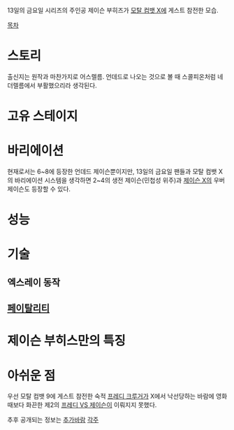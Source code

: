 13일의 금요일 시리즈의 주인공 제이슨 부히즈가 [[모탈 컴뱃 X]]에 게스트 참전한 모습.

[[목차]]

= 스토리 =
출신지는 원작과 마찬가지로 어스렐름. 언데드로 나오는 것으로 볼 때 스콜피온처럼 네더렐름에서 부활했으리라 생각된다.
= 고유 스테이지 =
= 바리에이션 =
현재로서는 6~8에 등장한 언데드 제이슨뿐이지만, 13일의 금요일 팬들과 모탈 컴뱃 X의 바리에이션 시스템을 생각하면 2~4의 생전 제이슨(민첩성 위주)과 [[제이슨 X]]의 우버 제이슨도 등장할 수 있다.
= 성능 =
= 기술 =
== 엑스레이 동작 ==
== [[페이탈리티]] ==
= 제이슨 부히스만의 특징 =
= 아쉬운 점 =
우선 모탈 컴뱃 9에 게스트 참전한 숙적 [[프레디 크루거]]가 X에서 낙선당하는 바람에 영화 때보다 화끈한 제2의 [[프레디 VS 제이슨]]이 이뤄지지 못했다.

추후 공개되는 정보는 [[추가바람]]
[[각주]]
